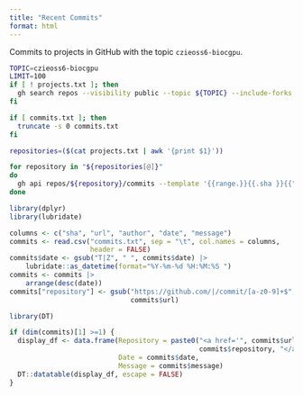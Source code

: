 ```yaml
---
title: "Recent Commits"
format: html
---
```


Commits to projects in GitHub with the topic `czieoss6-biocgpu`.

```bash
TOPIC=czieoss6-biocgpu
LIMIT=100
if [ ! projects.txt ]; then
  gh search repos --visibility public --topic ${TOPIC} --include-forks false --limit ${LIMIT} > projects.txt
fi
```

```bash
if [ commits.txt ]; then
  truncate -s 0 commits.txt
fi

repositories=($(cat projects.txt | awk '{print $1}'))

for repository in "${repositories[@]}"
do
  gh api repos/${repository}/commits --template '{{range.}}{{.sha }}{{"\t"}}{{.html_url}}{{"\t"}}"{{.commit.author.name}}"{{"\t"}}{{.commit.author.date}}{{"\t"}}"{{.commit.message}}"{{"\n"}}{{end}}' >> commits.txt
done
```

```r
library(dplyr)
library(lubridate)

columns <- c("sha", "url", "author", "date", "message")
commits <- read.csv("commits.txt", sep = "\t", col.names = columns,
                    header = FALSE)
commits$date <- gsub("T|Z", " ", commits$date) |>
    lubridate::as_datetime(format="%Y-%m-%d %H:%M:%S ")
commits <- commits |>
    arrange(desc(date))
commits["repository"] <- gsub("https://github.com/|/commit/[a-z0-9]+$", "",
                              commits$url)
```

```r
library(DT)

if (dim(commits)[1] >=1) {
  display_df <- data.frame(Repository = paste0("<a href='", commits$url, "'>", 
                                               commits$repository, "</a>"),
                           Date = commits$date,
                           Message = commits$message)
  DT::datatable(display_df, escape = FALSE)
}

```
